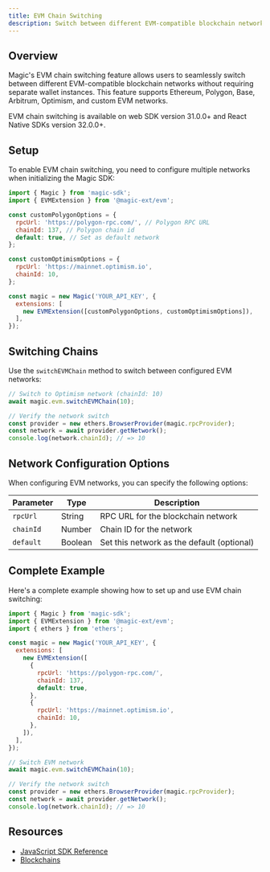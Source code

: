 ```yaml
---
title: EVM Chain Switching
description: Switch between different EVM-compatible blockchain networks seamlessly with Magic's EVM chain switching feature.
---
```


## Overview

Magic's EVM chain switching feature allows users to seamlessly switch between different EVM-compatible blockchain networks without requiring separate wallet instances. This feature supports Ethereum, Polygon, Base, Arbitrum, Optimism, and custom EVM networks.

<Note>
EVM chain switching is available on web SDK version 31.0.0+ and React Native SDKs version 32.0.0+.
</Note>

## Setup

To enable EVM chain switching, you need to configure multiple networks when initializing the Magic SDK:

```javascript JavaScript icon="square-js"
import { Magic } from 'magic-sdk';
import { EVMExtension } from '@magic-ext/evm';

const customPolygonOptions = {
  rpcUrl: 'https://polygon-rpc.com/', // Polygon RPC URL
  chainId: 137, // Polygon chain id
  default: true, // Set as default network
};

const customOptimismOptions = {
  rpcUrl: 'https://mainnet.optimism.io',
  chainId: 10,
};

const magic = new Magic('YOUR_API_KEY', {
  extensions: [
    new EVMExtension([customPolygonOptions, customOptimismOptions]),
  ],
});
```

## Switching Chains

Use the `switchEVMChain` method to switch between configured EVM networks:

```javascript JavaScript icon="square-js"
// Switch to Optimism network (chainId: 10)
await magic.evm.switchEVMChain(10);

// Verify the network switch
const provider = new ethers.BrowserProvider(magic.rpcProvider);
const network = await provider.getNetwork();
console.log(network.chainId); // => 10
```

## Network Configuration Options

When configuring EVM networks, you can specify the following options:

| Parameter | Type | Description |
|-----------|------|-------------|
| `rpcUrl` | String | RPC URL for the blockchain network |
| `chainId` | Number | Chain ID for the network |
| `default` | Boolean | Set this network as the default (optional) |

## Complete Example

Here's a complete example showing how to set up and use EVM chain switching:

```javascript JavaScript icon="square-js"
import { Magic } from 'magic-sdk';
import { EVMExtension } from '@magic-ext/evm';
import { ethers } from 'ethers';

const magic = new Magic('YOUR_API_KEY', {
  extensions: [
    new EVMExtension([
      {
        rpcUrl: 'https://polygon-rpc.com/',
        chainId: 137,
        default: true,
      },
      {
        rpcUrl: 'https://mainnet.optimism.io',
        chainId: 10,
      },
    ]),
  ],
});

// Switch EVM network
await magic.evm.switchEVMChain(10);

// Verify the network switch
const provider = new ethers.BrowserProvider(magic.rpcProvider);
const network = await provider.getNetwork();
console.log(network.chainId); // => 10
```

## Resources

- [JavaScript SDK Reference](/embedded-wallets/sdk/client-side/javascript#evm-module)
- [Blockchains](/embedded-wallets/blockchains/overview)
